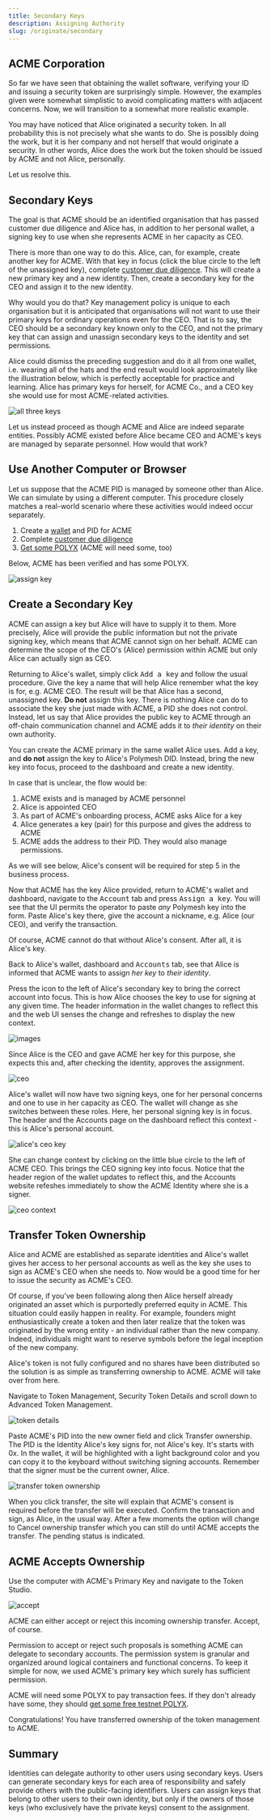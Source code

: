 ```yaml
---
title: Secondary Keys
description: Assigning Authority
slug: /originate/secondary
---
```


## ACME Corporation

So far we have seen that obtaining the wallet software, verifying your ID and issuing a security token are surprisingly simple. However, the examples given were somewhat simplistic to avoid complicating matters with adjacent concerns. Now, we will transition to a somewhat more realistic example.

You may have noticed that Alice originated a security token. In all probability this is not precisely what she wants to do. She is possibly doing the work, but it is her company and not herself that would originate a security. In other words, Alice does the work but the token should be issued by ACME and not Alice, personally.

Let us resolve this.

## Secondary Keys

The goal is that ACME should be an identified organisation that has passed customer due diligence and Alice has, in addition to her personal wallet, a signing key to use when she represents ACME in her capacity as CEO.

There is more than one way to do this. Alice, can, for example, create another key for ACME. With that key in focus (click the blue circle to the left of the unassigned key), complete [customer due diligence](/quickstart/quickstart-cdd). This will create a new primary key and a new identity. Then, create a secondary key for the CEO and assign it to the new identity.

Why would you do that? Key management policy is unique to each organisation but it is anticipated that organisations will not want to use their primary keys for ordinary operations even for the CEO. That is to say, the CEO should be a secondary key known only to the CEO, and not the primary key that can assign and unassign secondary keys to the identity and set permissions.

Alice could dismiss the preceding suggestion and do it all from one wallet, i.e. wearing all of the hats and the end result would look approximately like the illustration below, which is perfectly acceptable for practice and learning. Alice has primary keys for herself, for ACME Co., and a CEO key she would use for most ACME-related activities.

![all three keys](images/30-three-keys.png)

Let us instead proceed as though ACME and Alice are indeed separate entities. Possibly ACME existed before Alice became CEO and ACME's keys are managed by separate personnel. How would that work?

## Use Another Computer or Browser

Let us suppose that the ACME PID is managed by someone other than Alice. We can simulate by using a different computer. This procedure closely matches a real-world scenario where these activities would indeed occur separately.

1. Create a [wallet](/quickstart/quickstart-wallet) and PID for ACME
2. Complete [customer due diligence](/quickstart/quickstart-cdd)
3. [Get some POLYX](/quickstart/quickstart-polyx) (ACME will need some, too)

Below, ACME has been verified and has some POLYX.

![assign key](images/01-assign-key.png)

## Create a Secondary Key

ACME can assign a key but Alice will have to supply it to them. More precisely, Alice will provide the public information but not the private signing key, which means that ACME cannot sign on her behalf. ACME can determine the scope of the CEO's (Alice) permission within ACME but only Alice can actually sign as CEO.

Returning to Alice's wallet, simply click <kbd>Add a key</kbd> and follow the usual procedure. Give the key a name that will help Alice remember what the key is for, e.g. ACME CEO. The result will be that Alice has a second, unassigned key. **Do not** assign this key. There is nothing Alice can do to associate the key she just made with ACME, a PID she does not control. Instead, let us say that Alice provides the public key to ACME through an off-chain communication channel and ACME adds it to _their identity_ on their own authority.

<HighlightBox type="tip">

You can create the ACME primary in the same wallet Alice uses. Add a key, and **do not** assign the key to Alice's Polymesh DID. Instead, bring the new key into focus, proceed to the dashboard and create a new identity.

</HighlightBox>

In case that is unclear, the flow would be:

1. ACME exists and is managed by ACME personnel
2. Alice is appointed CEO
3. As part of ACME's onboarding process, ACME asks Alice for a key
4. Alice generates a key (pair) for this purpose and gives the address to ACME
5. ACME adds the address to their PID. They would also manage permissions.

As we will see below, Alice's consent will be required for step 5 in the business process.

Now that ACME has the key Alice provided, return to ACME's wallet and dashboard, navigate to the <kbd>Account</kbd> tab and press <kbd>Assign a key</kbd>. You will see that the UI permits the operator to paste _any_ Polymesh key into the form. Paste Alice's key there, give the account a nickname, e.g. Alice (our CEO), and verify the transaction.

Of course, ACME cannot do that without Alice's consent. After all, it is Alice's key.

Back to Alice's wallet, dashboard and <kbd>Accounts</kbd> tab, see that Alice is informed that ACME wants to assign _her key_ to _their identity_.

<HighlightBox type="tip">

Press the icon to the left of Alice's secondary key to bring the correct account into focus. This is how Alice chooses the key to use for signing at any given time. The header information in the wallet changes to reflect this and the web UI senses the change and refreshes to display the new context.

</HighlightBox>

![images](images/02-approve-assignment.png)

Since Alice is the CEO and gave ACME her key for this purpose, she expects this and, after checking the identity, approves the assignment.

![ceo](images/03-CEO.PNG)

Alice's wallet will now have two signing keys, one for her personal concerns and one to use in her capacity as CEO. The wallet will change as she switches between these roles. Here, her personal signing key is in focus. The header and the Accounts page on the dashboard reflect this context - this is Alice's personal account.

![alice's ceo key](images/03-CEO.PNG)

She can change context by clicking on the little blue circle to the left of ACME CEO. This brings the CEO signing key into focus. Notice that the header region of the wallet updates to reflect this, and the Accounts website refeshes immediately to show the ACME Identity where she is a signer.

![ceo context](images/04-ACME-context.png)

## Transfer Token Ownership

Alice and ACME are established as separate identities and Alice's wallet gives her access to her personal accounts as well as the key she uses to sign as ACME's CEO when she needs to. Now would be a good time for her to issue the security as ACME's CEO.

Of course, if you've been following along then Alice herself already originated an asset which is purportedly preferred equity in ACME. This situation could easily happen in reality. For example, founders might enthusiastically create a token and then later realize that the token was originated by the wrong entity - an individual rather than the new company. Indeed, individuals might want to reserve symbols before the legal inception of the new company.

Alice's token is not fully configured and no shares have been distributed so the solution is as simple as transferring ownership to ACME. ACME will take over from here.

Navigate to Token Management, Security Token Details and scroll down to Advanced Token Management.

![token details](images/01-token-details.png)

Paste ACME's PID into the new owner field and click Transfer ownership. The PID is the Identity Alice's key signs for, not Alice's key. It's starts with 0x. In the wallet, it will be highlighted with a light background color and you can copy it to the keyboard without switching signing accounts. Remember that the signer must be the current owner, Alice.

![transfer token ownership](images/02-transfer-ownership.png)

When you click transfer, the site will explain that ACME's consent is required before the transfer will be executed. Confirm the transaction and sign, as Alice, in the usual way. After a few moments the option will change to Cancel ownership transfer which you can still do until ACME accepts the transfer. The pending status is indicated.

## ACME Accepts Ownership

Use the computer with ACME's Primary Key and navigate to the Token Studio.

![accept](images/03-accept-token-ownership.PNG)

ACME can either accept or reject this incoming ownership transfer. Accept, of course.

Permission to accept or reject such proposals is something ACME can delegate to secondary accounts. The permission system is granular and organized around logical containers and functional concerns. To keep it simple for now, we used ACME's primary key which surely has sufficient permission.

<HighlightBox type="tip">

ACME will need some POLYX to pay transaction fees. If they don't already have some, they should [get some free testnet POLYX](quickstart/quickstart-polyx).

</HighlightBox>

Congratulations! You have transferred ownership of the token management to ACME.

## Summary

Identities can delegate authority to other users using secondary keys. Users can generate secondary keys for each area of responsibility and safely provide others with the public-facing identifiers. Users can assign keys that belong to other users to their own identity, but only if the owners of those keys (who exclusively have the private keys) consent to the assignment.
